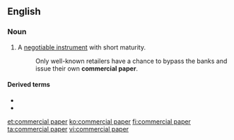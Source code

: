 ==English==
{{wikipedia}}

===Noun===
{{en-noun|-|head=[[commercial]] [[paper]]}}
# {{label|en|finance}} A [[negotiable instrument]] with short maturity.
#: Only well-known retailers have a chance to bypass the banks and issue their own '''commercial paper'''.

====Derived terms====
* {{l|en|asset-backed commercial paper}}
* {{l|en|Euro-commercial paper}}

[[et:commercial paper]]
[[ko:commercial paper]]
[[fi:commercial paper]]
[[ta:commercial paper]]
[[vi:commercial paper]]